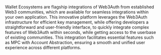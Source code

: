 Wallet Ecosystems are flagship integrations of Web3Auth from established Web3 communities, which are available for seamless integrations within your
own application. This innovative platform leverages the Web3Auth infrastructure for efficient key management, while offering developers a
straightforward and user-friendly interface, to quickly integrate complex features of Web3Auth within seconds, while getting access to the userbase of
existing communities. This integration facilitates essential features such as MPC with Account Abstraction, ensuring a smooth and unified user
experience across different platforms.
